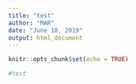 ---
title: "test"
author: "MAR"
date: "June 10, 2019"
output: html_document
---

```{r setup, include=FALSE}
knitr::opts_chunk$set(echo = TRUE)

#test
```


